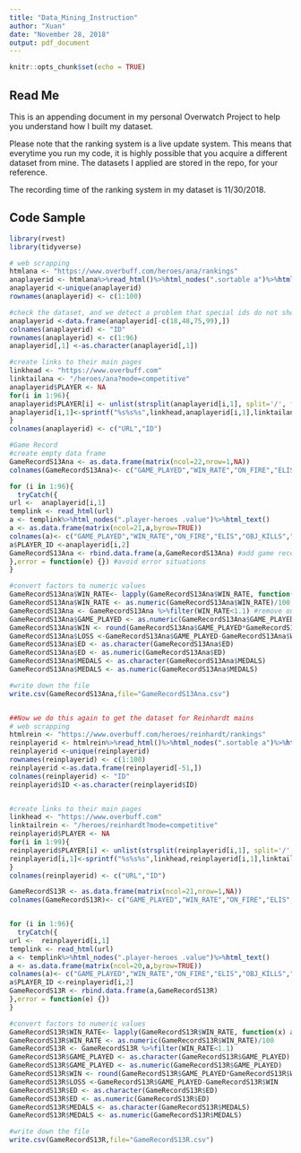 ---
title: "Data_Mining_Instruction"
author: "Xuan"
date: "November 28, 2018"
output: pdf_document
---

```{r setup, include=FALSE}
knitr::opts_chunk$set(echo = TRUE)
```

## Read Me

This is an appending document in my personal Overwatch Project to help you understand how I built my dataset. 

Please note that the ranking system is a live update system. This means that everytime you run my code, it is highly possible that you acquire a different dataset from mine. The datasets I applied are stored in the repo, for your reference.

The recording time of the ranking system in my dataset is 11/30/2018.

## Code Sample
```{r eval=FALSE, include=FALSE}
library(rvest)
library(tidyverse)

# web scrapping
htmlana <- "https://www.overbuff.com/heroes/ana/rankings"
anaplayerid <- htmlana%>%read_html()%>%html_nodes(".sortable a")%>%html_attr("href")%>%as.data.frame()
anaplayerid <-unique(anaplayerid)
rownames(anaplayerid) <- c(1:100)

#check the dataset, and we detect a problem that special ids do not show correctly. For simplicity, we remove these rows.
anaplayerid <-data.frame(anaplayerid[-c(18,48,75,99),])
colnames(anaplayerid) <- "ID"
rownames(anaplayerid) <- c(1:96)
anaplayerid[,1] <-as.character(anaplayerid[,1])

#create links to their main pages
linkhead <- "https://www.overbuff.com"
linktailana <- "/heroes/ana?mode=competitive"
anaplayerid$PLAYER <- NA
for(i in 1:96){
anaplayerid$PLAYER[i] <- unlist(strsplit(anaplayerid[i,1], split='/', fixed=TRUE))[4] #list player-id if you are interested in some specific players
anaplayerid[i,1]<-sprintf("%s%s%s",linkhead,anaplayerid[i,1],linktailana)
}
colnames(anaplayerid) <- c("URL","ID")

#Game Record
#create empty data frame
GameRecordS13Ana <- as.data.frame(matrix(ncol=22,nrow=1,NA))
colnames(GameRecordS13Ana)<- c("GAME_PLAYED","WIN_RATE","ON_FIRE","ELIS","OBJ_KILLS","OBJ_TIME","DAMAGE","HEALING","DEATH","WEAPON_ACC","SCOPED_ACC","ENMY_SLEPT","OFF_ASSISTS","DEF_ASSISTS","BOOST_ASSISTS","ED","VOTING_CARDS","MEDALS","GOLD","SILVER","BRONZE","PLAYER_ID")

for (i in 1:96){
  tryCatch({
url <-  anaplayerid[i,1]
templink <- read_html(url)
a <- templink%>%html_nodes(".player-heroes .value")%>%html_text()
a <- as.data.frame(matrix(ncol=21,a,byrow=TRUE))
colnames(a)<- c("GAME_PLAYED","WIN_RATE","ON_FIRE","ELIS","OBJ_KILLS","OBJ_TIME","DAMAGE","HEALING","DEATH","WEAPON_ACC","SCOPED_ACC","ENMY_SLEPT","OFF_ASSISTS","DEF_ASSISTS","BOOST_ASSISTS","ED","VOTING_CARDS","MEDALS","GOLD","SILVER","BRONZE")
a$PLAYER_ID <-anaplayerid[i,2]
GameRecordS13Ana <- rbind.data.frame(a,GameRecordS13Ana) #add game records each by each
},error = function(e) {}) #avoid error situations
}

#convert factors to numeric values
GameRecordS13Ana$WIN_RATE<- lapply(GameRecordS13Ana$WIN_RATE, function(x) as.numeric(sub("%", "", x))) 
GameRecordS13Ana$WIN_RATE <- as.numeric(GameRecordS13Ana$WIN_RATE)/100
GameRecordS13Ana <- GameRecordS13Ana %>%filter(WIN_RATE<1.1) #remove outliers
GameRecordS13Ana$GAME_PLAYED <- as.numeric(GameRecordS13Ana$GAME_PLAYED)
GameRecordS13Ana$WIN <- round(GameRecordS13Ana$GAME_PLAYED*GameRecordS13Ana$WIN_RATE,0)
GameRecordS13Ana$LOSS <-GameRecordS13Ana$GAME_PLAYED-GameRecordS13Ana$WIN
GameRecordS13Ana$ED <- as.character(GameRecordS13Ana$ED)
GameRecordS13Ana$ED <- as.numeric(GameRecordS13Ana$ED)
GameRecordS13Ana$MEDALS <- as.character(GameRecordS13Ana$MEDALS)
GameRecordS13Ana$MEDALS <- as.numeric(GameRecordS13Ana$MEDALS)

#write down the file
write.csv(GameRecordS13Ana,file="GameRecordS13Ana.csv")


##Now we do this again to get the dataset for Reinhardt mains
# web scrapping
htmlrein <- "https://www.overbuff.com/heroes/reinhardt/rankings"
reinplayerid <- htmlrein%>%read_html()%>%html_nodes(".sortable a")%>%html_attr("href")%>%as.data.frame()
reinplayerid <-unique(reinplayerid)
rownames(reinplayerid) <- c(1:100)
reinplayerid <-as.data.frame(reinplayerid[-51,])
colnames(reinplayerid) <- "ID"
reinplayerid$ID <-as.character(reinplayerid$ID)


#create links to their main pages
linkhead <- "https://www.overbuff.com"
linktailrein <- "/heroes/reinhardt?mode=competitive"
reinplayerid$PLAYER <- NA
for(i in 1:99){
reinplayerid$PLAYER[i] <- unlist(strsplit(reinplayerid[i,1], split='/', fixed=TRUE))[4] #list player-id if you are interested in some specific players
reinplayerid[i,1]<-sprintf("%s%s%s",linkhead,reinplayerid[i,1],linktailrein)
}
colnames(reinplayerid) <- c("URL","ID")

GameRecordS13R <- as.data.frame(matrix(ncol=21,nrow=1,NA))
colnames(GameRecordS13R)<- c("GAME_PLAYED","WIN_RATE","ON_FIRE","ELIS","OBJ_KILLS","OBJ_TIME","DAMAGE","DEATH","SOLO_KILLS","FINAL_BLOWS","BLOCKED","CHARGE","ULT","FIRE","ED","VOTING_CARDS","MEDALS","GOLD","SILVER","BRONZE","PLAYER_ID")


for (i in 1:96){
  tryCatch({
url <-  reinplayerid[i,1]
templink <- read_html(url)
a <- templink%>%html_nodes(".player-heroes .value")%>%html_text()
a <- as.data.frame(matrix(ncol=20,a,byrow=TRUE))
colnames(a)<- c("GAME_PLAYED","WIN_RATE","ON_FIRE","ELIS","OBJ_KILLS","OBJ_TIME","DAMAGE","DEATH","SOLO_KILLS","FINAL_BLOWS","BLOCKED","CHARGE","ULT","FIRE","ED","VOTING_CARDS","MEDALS","GOLD","SILVER","BRONZE")
a$PLAYER_ID <-reinplayerid[i,2]
GameRecordS13R <- rbind.data.frame(a,GameRecordS13R)
},error = function(e) {})
}

#convert factors to numeric values
GameRecordS13R$WIN_RATE<- lapply(GameRecordS13R$WIN_RATE, function(x) as.numeric(sub("%", "", x))) 
GameRecordS13R$WIN_RATE <- as.numeric(GameRecordS13R$WIN_RATE)/100
GameRecordS13R <- GameRecordS13R %>%filter(WIN_RATE<1.1)
GameRecordS13R$GAME_PLAYED <- as.character(GameRecordS13R$GAME_PLAYED)
GameRecordS13R$GAME_PLAYED <- as.numeric(GameRecordS13R$GAME_PLAYED)
GameRecordS13R$WIN <- round(GameRecordS13R$GAME_PLAYED*GameRecordS13R$WIN_RATE,0)
GameRecordS13R$LOSS <-GameRecordS13R$GAME_PLAYED-GameRecordS13R$WIN 
GameRecordS13R$ED <- as.character(GameRecordS13R$ED)
GameRecordS13R$ED <- as.numeric(GameRecordS13R$ED)
GameRecordS13R$MEDALS <- as.character(GameRecordS13R$MEDALS)
GameRecordS13R$MEDALS <- as.numeric(GameRecordS13R$MEDALS)

#write down the file
write.csv(GameRecordS13R,file="GameRecordS13R.csv")

```
